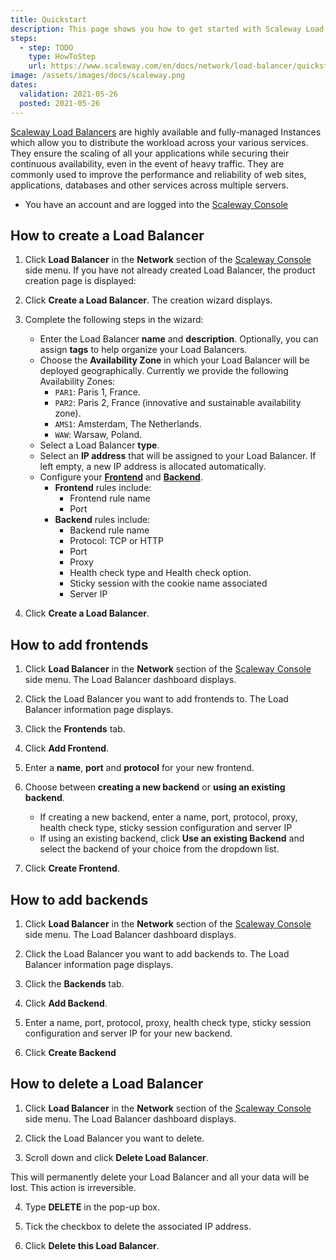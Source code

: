 ```yaml
---
title: Quickstart
description: This page shows you how to get started with Scaleway Load Balancer.
steps:
  - step: TODO
    type: HowToStep
    url: https://www.scaleway.com/en/docs/network/load-balancer/quickstart
image: /assets/images/docs/scaleway.png
dates:
  validation: 2021-05-26
  posted: 2021-05-26
---
```


[Scaleway Load Balancers](/network/load-balancer/concepts/#load-balancer) are highly available and fully-managed Instances which allow you to distribute the workload across your various services. They ensure the scaling of all your applications while securing their continuous availability, even in the event of heavy traffic. They are commonly used to improve the performance and reliability of web sites, applications, databases and other services across multiple servers.

<Message type="requirement">

- You have an account and are logged into the [Scaleway Console](https://console.scaleway.com) 

</Message>

## How to create a Load Balancer


1. Click **Load Balancer** in the **Network** section of the [Scaleway Console](https://console.scaleway.com) side menu. If you have not already created Load Balancer, the product creation page is displayed:
  <Lightbox src="assets/scaleway-lb-creation-page.png" />

2. Click **Create a Load Balancer**. The creation wizard displays.

3.  Complete the following steps in the wizard: 

    - Enter the Load Balancer **name** and **description**. Optionally, you can assign **tags** to help organize your Load Balancers.
    - Choose the **Availability Zone** in which your Load Balancer will be deployed geographically. Currently we provide the following Availability Zones:
      - `PAR1`: Paris 1, France.
      - `PAR2`: Paris 2, France (innovative and sustainable availability zone).
      - `AMS1`: Amsterdam, The Netherlands.
      - `WAW`: Warsaw, Poland.
      <Lightbox src="assets/scaleway-lb-az.png" />
    - Select a Load Balancer **type**.
    - Select an **IP address** that will be assigned to your Load Balancer. If left empty, a new IP address is allocated automatically.
    - Configure your [**Frontend**](/network/load-balancer/concepts/#frontends) and [**Backend**](/network/load-balancer/concepts/#backends).
      - **Frontend** rules include:
        - Frontend rule name
        - Port
      - **Backend** rules include:
        - Backend rule name
        - Protocol: TCP or HTTP
        - Port
        - Proxy
        - Health check type and Health check option.
        - Sticky session with the cookie name associated
        - Server IP

4. Click **Create a Load Balancer**.

## How to add frontends

1. Click **Load Balancer** in the **Network** section of the [Scaleway Console](https://console.scaleway.com) side menu. The Load Balancer dashboard displays. 

2. Click the Load Balancer you want to add frontends to. The Load Balancer information page displays. 

3. Click the **Frontends** tab.

4. Click **Add Frontend**.
  <Lightbox src="assets/scaleway-add-frontends.png" />

5. Enter a **name**, **port** and **protocol** for your new frontend. 

6. Choose between **creating a new backend** or **using an existing backend**.
    - If creating a new backend, enter a name, port, protocol, proxy, health check type, sticky session configuration and server IP
    - If using an existing backend,  click **Use an existing Backend** and select the backend of your choice from the dropdown list.

7. Click **Create Frontend**.

## How to add backends

1. Click **Load Balancer** in the **Network** section of the [Scaleway Console](https://console.scaleway.com) side menu. The Load Balancer dashboard displays. 

2. Click the Load Balancer you want to add backends to. The Load Balancer information page displays. 

3. Click the **Backends** tab.

4. Click **Add Backend**.
  <Lightbox src="assets/scaleway-add-backends.png" />

5. Enter a name, port, protocol, proxy, health check type, sticky session configuration and server IP for your new backend. 

6. Click **Create Backend**

## How to delete a Load Balancer

1. Click **Load Balancer** in the **Network** section of the [Scaleway Console](https://console.scaleway.com) side menu. The Load Balancer dashboard displays. 

2. Click the Load Balancer you want to delete.

3. Scroll down and click **Delete Load Balancer**. 
   <Lightbox src="assets/scaleway-lb-delete.png" />

  <Message type="important">

  This will permanently delete your Load Balancer and all your data will be lost. This action is irreversible.

  </Message>

4. Type **DELETE** in the pop-up box.

5. Tick the checkbox to delete the associated IP address.

6. Click **Delete this Load Balancer**.
<Lightbox src="assets/scaleway-confirm-deletion.png" />
